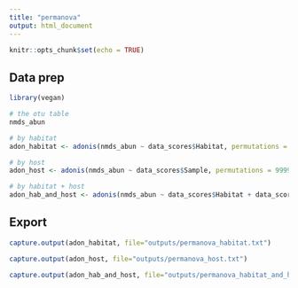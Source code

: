 ```yaml
---
title: "permanova"
output: html_document
---
```


```r
knitr::opts_chunk$set(echo = TRUE)
```

## Data prep

```r

library(vegan)

# the otu table
nmds_abun 

# by habitat
adon_habitat <- adonis(nmds_abun ~ data_scores$Habitat, permutations = 9999, method = "bray")

# by host
adon_host <- adonis(nmds_abun ~ data_scores$Sample, permutations = 9999, method = "bray")

# by habitat + host
adon_hab_and_host <- adonis(nmds_abun ~ data_scores$Habitat + data_scores$Sample, permutations = 9999, method = "bray")


```


## Export

```r

capture.output(adon_habitat, file="outputs/permanova_habitat.txt")

capture.output(adon_host, file="outputs/permanova_host.txt")

capture.output(adon_hab_and_host, file="outputs/permanova_habitat_and_host.txt")


```







